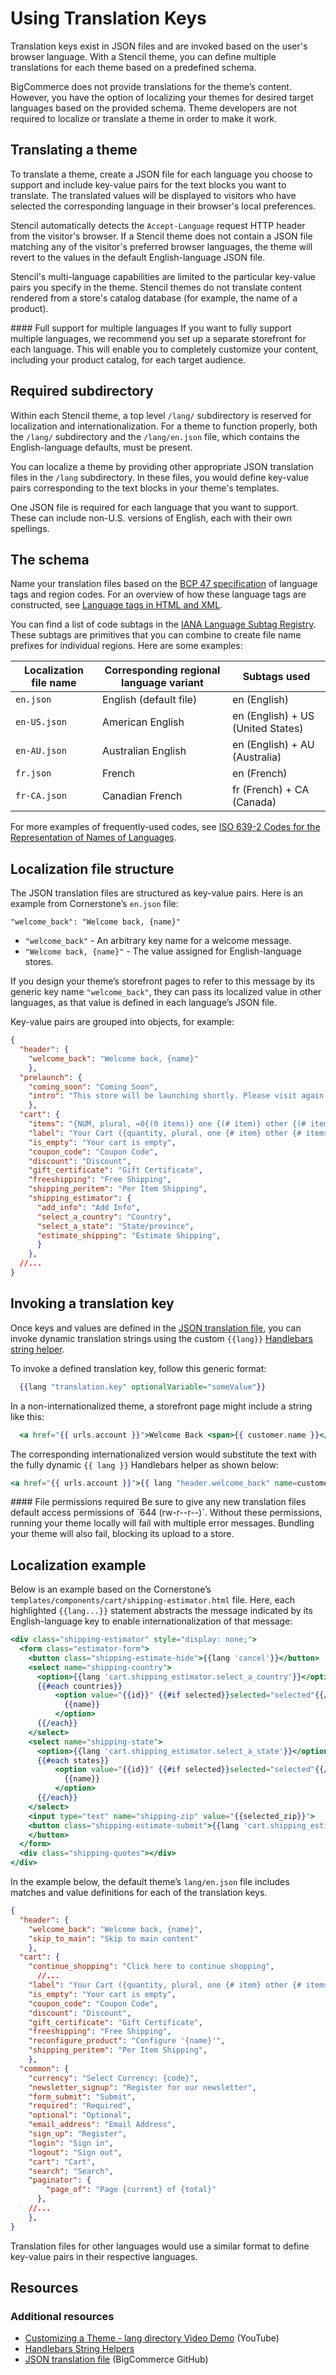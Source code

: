 # Using Translation Keys

 

Translation keys exist in JSON files and are invoked based on the user's browser language. With a Stencil theme, you can define multiple translations for each theme based on a predefined schema.

BigCommerce does not provide translations for the theme’s content. However, you have the option of localizing your themes for desired target languages based on the provided schema. Theme developers are not required to localize or translate a theme in order to make it work.

## Translating a theme

To translate a theme, create a JSON file for each language you choose to support and include key-value pairs for the text blocks you want to translate. The translated values will be displayed to visitors who have selected the corresponding language in their browser's local preferences.

Stencil automatically detects the `Accept-Language` request HTTP header from the visitor's browser. If a Stencil theme does not contain a JSON file matching any of the visitor's preferred browser languages, the theme will revert to the values in the default English-language JSON file.

Stencil's multi-language capabilities are limited to the particular key-value pairs you specify in the theme. Stencil themes do not translate content rendered from a store's catalog database (for example, the name of a product).

<Callout type="info">
 #### Full support for multiple languages
 If you want to fully support multiple languages, we recommend you set up a separate storefront for each language. This will enable you to completely customize your content, including your product catalog, for each target audience.
</Callout>


## Required subdirectory

Within each Stencil theme, a top level `/lang/` subdirectory is reserved for localization and internationalization. For a theme to function properly, both the `/lang/` subdirectory and the `/lang/en.json` file, which contains the English-language defaults, must be present.

You can localize a theme by providing other appropriate JSON translation files in the `/lang` subdirectory. In these files, you would define key-value pairs corresponding to the text blocks in your theme's templates. 

One JSON file is required for each language that you want to support. These can include non-U.S. versions of English, each with their own spellings.

## The schema

Name your translation files based on the [BCP 47 specification](https://tools.ietf.org/html/bcp47) of language tags and region codes. For an overview of how these language tags are constructed, see [Language tags in HTML and XML](http://www.w3.org/International/articles/language-tags/).

You can find a list of code subtags in the [IANA Language Subtag Registry](http://www.iana.org/assignments/language-subtag-registry). These subtags are primitives that you can combine to create file name prefixes for individual regions. Here are some examples:

| Localization file name | Corresponding regional language variant | Subtags used |
| ----------- | ----------- | ----------- |
| `en.json` | English (default file)| en (English) |
| `en-US.json` | American English | en (English) + US (United States) |
| `en-AU.json` | Australian English | en (English) + AU (Australia) |
| `fr.json` | French | en (French) |
| `fr-CA.json` | Canadian French | fr (French) + CA (Canada) |

For more examples of frequently-used codes, see [ISO 639-2 Codes for the Representation of Names of Languages](http://www.loc.gov/standards/iso639-2/php/code_list.php).

## Localization file structure

The JSON translation files are structured as key-value pairs. Here is an example from Cornerstone’s `en.json` file: 

`"welcome_back": "Welcome back, {name}"`

* `"welcome_back"` - An arbitrary key name for a welcome message. 
* `"Welcome back, {name}"` - The value assigned for English-language stores.

If you design your theme’s storefront pages to refer to this message by its generic key name `"welcome_back"`, they can pass its localized value in other languages, as that value is defined in each language’s JSON file.

Key-value pairs are grouped into objects, for example:

```json filename="Objects with translation key-value pairs" showLineNumbers copy
{
  "header": {
    "welcome_back": "Welcome back, {name}"
    },
  "prelaunch": {
    "coming_soon": "Coming Soon",
    "intro": "This store will be launching shortly. Please visit again!"
    },
  "cart": {
    "items": "{NUM, plural, =0{(0 items)} one {(# item)} other {(# items)}}",
    "label": "Your Cart ({quantity, plural, one {# item} other {# items}})",
    "is_empty": "Your cart is empty",
    "coupon_code": "Coupon Code",
    "discount": "Discount",
    "gift_certificate": "Gift Certificate",
    "freeshipping": "Free Shipping",
    "shipping_peritem": "Per Item Shipping",
    "shipping_estimator": {
      "add_info": "Add Info",
      "select_a_country": "Country",
      "select_a_state": "State/province",
      "estimate_shipping": "Estimate Shipping",
      }
    },
  //...
}

```

## Invoking a translation key

Once keys and values are defined in the [JSON translation file](https://github.com/bigcommerce/cornerstone/tree/master/lang), you can invoke dynamic translation strings using the custom `{{lang}}` [Handlebars string helper](/stencil-docs/reference-docs/handlebars-helpers-reference#string-helpers). 

To invoke a defined translation key, follow this generic format:

```handlebars filenamee="Syntax to invoke a defined translation key" copy
  {{lang "translation.key" optionalVariable="someValue"}}
```

In a non-internationalized theme, a storefront page might include a string like this:

```handlebars filename="Example snippet from a non-internationalized theme" copy
  <a href="{{ urls.account }}">Welcome Back <span>{{ customer.name }}</span></a>
```

The corresponding internationalized version would substitute the text with the fully dynamic `{{ lang }}` Handlebars helper as shown below:

```handlebars filename="Example snippet from an internationalized theme" copy
<a href="{{ urls.account }}">{{ lang "header.welcome_back" name=customer.name }}</a>

```

<Callout type="warning">
 #### File permissions required
 Be sure to give any new translation files default access permissions of `644 (rw-r--r--)`. Without these permissions, running your theme locally will fail with multiple error messages. Bundling your theme will also fail, blocking its upload to a store.
</Callout>


<a id="basis_localization-example"></a>

## Localization example

Below is an example based on the Cornerstone’s `templates/components/cart/shipping-estimator.html` file. Here, each highlighted `{{lang...}}` statement abstracts the message indicated by its English-language key to enable internationalization of that message:

```handlebars filename="Example of an internationalized template templates/components/cart/shipping-estimator.html, Cornerstone theme" showlineNumbers copy
<div class="shipping-estimator" style="display: none;">
  <form class="estimator-form">
    <button class="shipping-estimate-hide">{{lang 'cancel'}}</button>
    <select name="shipping-country">
      <option>{{lang 'cart.shipping_estimator.select_a_country'}}</option>
      {{#each countries}}
          <option value="{{id}}" {{#if selected}}selected="selected"{{/if}}>
            {{name}}
          </option>
      {{/each}}
    </select>
    <select name="shipping-state">
      <option>{{lang 'cart.shipping_estimator.select_a_state'}}</option>
      {{#each states}}
          <option value="{{id}}" {{#if selected}}selected="selected"{{/if}}>
            {{name}}
          </option>
      {{/each}}
    </select>
    <input type="text" name="shipping-zip" value="{{selected_zip}}">
    <button class="shipping-estimate-submit">{{lang 'cart.shipping_estimator.estimate_shipping'}}
    </button>
  </form>
  <div class="shipping-quotes"></div>
</div>
```

In the example below, the default theme’s `lang/en.json` file includes matches and value definitions for each of the translation keys.

```json filename="Example translation key definitions lang/en.json" showLineNumbers copy
{
  "header": {
    "welcome_back": "Welcome back, {name}",
    "skip_to_main": "Skip to main content"
    },
  "cart": {
    "continue_shopping": "Click here to continue shopping",
      //...
    "label": "Your Cart ({quantity, plural, one {# item} other {# items}})",
    "is_empty": "Your cart is empty",
    "coupon_code": "Coupon Code",
    "discount": "Discount",
    "gift_certificate": "Gift Certificate",
    "freeshipping": "Free Shipping",
    "reconfigure_product": "Configure '{name}'",
    "shipping_peritem": "Per Item Shipping",
    },
  "common": {
    "currency": "Select Currency: {code}",
    "newsletter_signup": "Register for our newsletter",
    "form_submit": "Submit",
    "required": "Required",
    "optional": "Optional",
    "email_address": "Email Address",
    "sign_up": "Register",
    "login": "Sign in",
    "logout": "Sign out",
    "cart": "Cart",
    "search": "Search",
    "paginator": {
        "page_of": "Page {current} of {total}"
      },
    //...
    },
}
```

Translation files for other languages would use a similar format to define key-value pairs in their respective languages.

## Resources

### Additional resources

* [Customizing a Theme - lang directory Video Demo](https://youtube.com/embed/ygiRGfSrmnA) (YouTube)
* [Handlebars String Helpers](/stencil-docs/reference-docs/handlebars-helpers-reference#string-helpers)
* [JSON translation file](https://github.com/bigcommerce/cornerstone/tree/master/lang) (BigCommerce GitHub)
